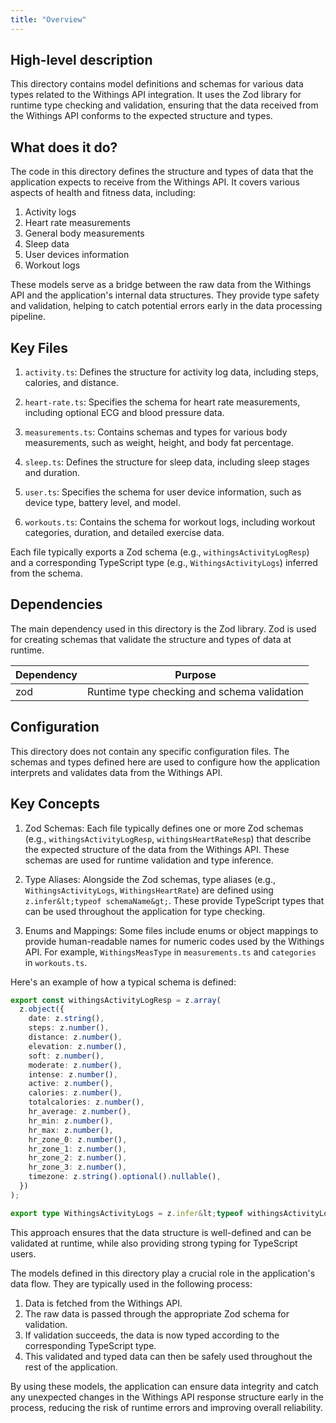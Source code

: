 ```yaml
---
title: "Overview"
---
```


## High-level description
This directory contains model definitions and schemas for various data types related to the Withings API integration. It uses the Zod library for runtime type checking and validation, ensuring that the data received from the Withings API conforms to the expected structure and types.

## What does it do?
The code in this directory defines the structure and types of data that the application expects to receive from the Withings API. It covers various aspects of health and fitness data, including:

1. Activity logs
2. Heart rate measurements
3. General body measurements
4. Sleep data
5. User devices information
6. Workout logs

These models serve as a bridge between the raw data from the Withings API and the application's internal data structures. They provide type safety and validation, helping to catch potential errors early in the data processing pipeline.

## Key Files

1. `activity.ts`: Defines the structure for activity log data, including steps, calories, and distance.

2. `heart-rate.ts`: Specifies the schema for heart rate measurements, including optional ECG and blood pressure data.

3. `measurements.ts`: Contains schemas and types for various body measurements, such as weight, height, and body fat percentage.

4. `sleep.ts`: Defines the structure for sleep data, including sleep stages and duration.

5. `user.ts`: Specifies the schema for user device information, such as device type, battery level, and model.

6. `workouts.ts`: Contains the schema for workout logs, including workout categories, duration, and detailed exercise data.

Each file typically exports a Zod schema (e.g., `withingsActivityLogResp`) and a corresponding TypeScript type (e.g., `WithingsActivityLogs`) inferred from the schema.

## Dependencies
The main dependency used in this directory is the Zod library. Zod is used for creating schemas that validate the structure and types of data at runtime.

| Dependency | Purpose |
|------------|---------|
| zod        | Runtime type checking and schema validation |

## Configuration
This directory does not contain any specific configuration files. The schemas and types defined here are used to configure how the application interprets and validates data from the Withings API.

## Key Concepts

1. Zod Schemas: Each file typically defines one or more Zod schemas (e.g., `withingsActivityLogResp`, `withingsHeartRateResp`) that describe the expected structure of the data from the Withings API. These schemas are used for runtime validation and type inference.

2. Type Aliases: Alongside the Zod schemas, type aliases (e.g., `WithingsActivityLogs`, `WithingsHeartRate`) are defined using `z.infer&lt;typeof schemaName&gt;`. These provide TypeScript types that can be used throughout the application for type checking.

3. Enums and Mappings: Some files include enums or object mappings to provide human-readable names for numeric codes used by the Withings API. For example, `WithingsMeasType` in `measurements.ts` and `categories` in `workouts.ts`.

Here's an example of how a typical schema is defined:

```typescript
export const withingsActivityLogResp = z.array(
  z.object({
    date: z.string(),
    steps: z.number(),
    distance: z.number(),
    elevation: z.number(),
    soft: z.number(),
    moderate: z.number(),
    intense: z.number(),
    active: z.number(),
    calories: z.number(),
    totalcalories: z.number(),
    hr_average: z.number(),
    hr_min: z.number(),
    hr_max: z.number(),
    hr_zone_0: z.number(),
    hr_zone_1: z.number(),
    hr_zone_2: z.number(),
    hr_zone_3: z.number(),
    timezone: z.string().optional().nullable(),
  })
);

export type WithingsActivityLogs = z.infer&lt;typeof withingsActivityLogResp&gt;;
```

This approach ensures that the data structure is well-defined and can be validated at runtime, while also providing strong typing for TypeScript users.

The models defined in this directory play a crucial role in the application's data flow. They are typically used in the following process:

1. Data is fetched from the Withings API.
2. The raw data is passed through the appropriate Zod schema for validation.
3. If validation succeeds, the data is now typed according to the corresponding TypeScript type.
4. This validated and typed data can then be safely used throughout the rest of the application.

By using these models, the application can ensure data integrity and catch any unexpected changes in the Withings API response structure early in the process, reducing the risk of runtime errors and improving overall reliability.